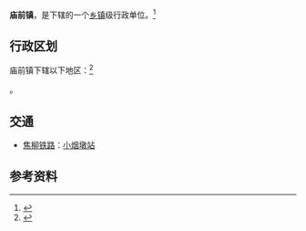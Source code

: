 {{中国乡级行政区|42/05/82/104/000}}

'''庙前镇'''，是{{PRC admin/fullname|42/05/82/104/000|3}}下辖的一个[[乡镇|乡镇]]级行政单位。<ref>{{PRC admin/ref sgc|{{PRC admin/parent|42/05/82/104/000}}}}</ref>

== 行政区划 ==

庙前镇下辖以下地区：<ref>{{PRC admin/ref sgc|42/05/82/104/000}}</ref>

{{PRC admin/children|42/05/82/104/000}}。

== 交通 ==
* {{rint|cn|rail}}[[焦柳铁路|焦柳铁路]]：[[小烟墩站|小烟墩站]]

== 参考资料 ==
{{reflist}}

{{PRC admin/navcat|42/05/82/104/000}}